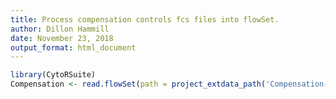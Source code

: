 ```yaml
---
title: Process compensation controls fcs files into flowSet.
author: Dillon Hammill
date: November 23, 2018
output_format: html_document
---
```

```r
library(CytoRSuite)
Compensation <- read.flowSet(path = project_extdata_path('Compensation-Controls'), pattern = ".fcs")
```
